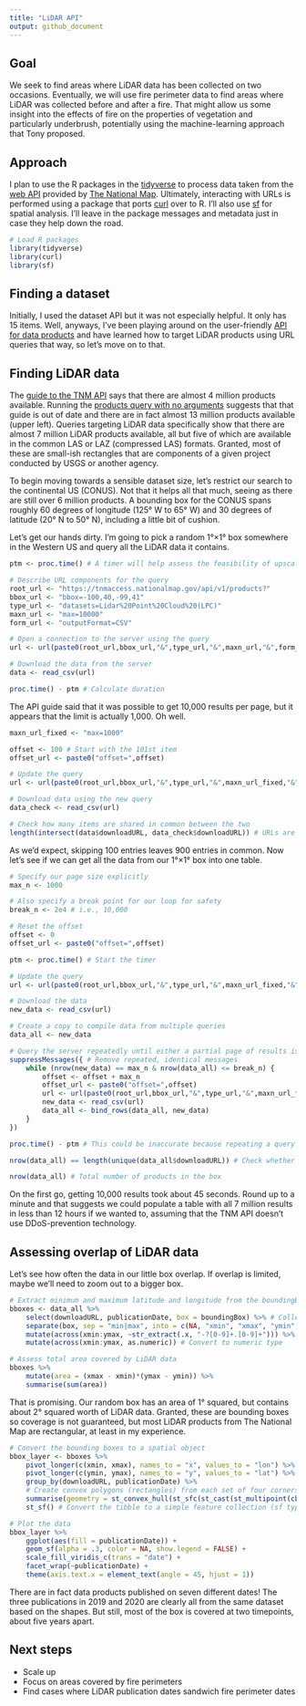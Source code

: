 ```yaml
---
title: "LiDAR API"
output: github_document
---
```


## Goal

We seek to find areas where LiDAR data has been collected on two occasions. Eventually, we will use fire perimeter data to find areas where LiDAR was collected before and after a fire. That might allow us some insight into the effects of fire on the properties of vegetation and particularly underbrush, potentially using the machine-learning approach that Tony proposed.

## Approach

I plan to use the R packages in the [tidyverse](https://www.tidyverse.org) to process data taken from the [web API](https://apps.nationalmap.gov/tnmaccess/#/) provided by [The National Map](https://apps.nationalmap.gov/lidar-explorer/#/). Ultimately, interacting with URLs is performed using a package that ports [curl](https://curl.se/) over to R. I'll also use [sf](https://r-spatial.github.io/sf/#cheatsheet) for spatial analysis. I'll leave in the package messages and metadata just in case they help down the road.

```r

# Load R packages
library(tidyverse)
library(curl)
library(sf)

```

## Finding a dataset

Initially, I used the dataset API but it was not especially helpful. It only has 15 items. Well, anyways, I've been playing around on the user-friendly [API for data products](https://apps.nationalmap.gov/tnmaccess/#/product) and have learned how to target LiDAR products using URL queries that way, so let's move on to that.

## Finding LiDAR data

The [guide to the TNM API](https://apps.nationalmap.gov/help/documents/TNMAccessAPIDocumentation/TNMAccessAPIDocumentation.pdf) says that there are almost 4 million products available. Running the [products query with no arguments](https://tnmaccess.nationalmap.gov/api/v1/products) suggests that that guide is out of date and there are in fact almost 13 million products available (upper left). Queries targeting LiDAR data specifically show that there are almost 7 million LiDAR products available, all but five of which are available in the common LAS or LAZ (compressed LAS) formats. Granted, most of these are small-ish rectangles that are components of a given project conducted by USGS or another agency.

To begin moving towards a sensible dataset size, let's restrict our search to the continental US (CONUS). Not that it helps all that much, seeing as there are still over 6 million products. A bounding box for the CONUS spans roughly 60 degrees of longitude (125&deg; W to 65&deg; W) and 30 degrees of latitude (20&deg; N to 50&deg; N), including a little bit of cushion.

Let's get our hands dirty. I'm going to pick a random 1&deg;&times;1&deg; box somewhere in the Western US and query all the LiDAR data it contains.

```r

ptm <- proc.time() # A timer will help assess the feasibility of upscaling

# Describe URL components for the query
root_url <- "https://tnmaccess.nationalmap.gov/api/v1/products?"
bbox_url <- "bbox=-100,40,-99,41"
type_url <- "datasets=Lidar%20Point%20Cloud%20(LPC)"
maxn_url <- "max=10000"
form_url <- "outputFormat=CSV"

# Open a connection to the server using the query
url <- url(paste0(root_url,bbox_url,"&",type_url,"&",maxn_url,"&",form_url))

# Download the data from the server
data <- read_csv(url)

proc.time() - ptm # Calculate duration

```

The API guide said that it was possible to get 10,000 results per page, but it appears that the limit is actually 1,000. Oh well.

```r

maxn_url_fixed <- "max=1000"

offset <- 100 # Start with the 101st item
offset_url <- paste0("offset=",offset)

# Update the query
url <- url(paste0(root_url,bbox_url,"&",type_url,"&",maxn_url_fixed,"&",offset_url,"&",form_url))

# Download data using the new query
data_check <- read_csv(url)

# Check how many items are shared in common between the two
length(intersect(data$downloadURL, data_check$downloadURL)) # URLs are unique identifiers

```

As we'd expect, skipping 100 entries leaves 900 entries in common. Now let's see if we can get all the data from our 1&deg;&times;1&deg; box into one table.

```r

# Specify our page size explicitly
max_n <- 1000

# Also specify a break point for our loop for safety
break_n <- 2e4 # i.e., 10,000

# Reset the offset
offset <- 0
offset_url <- paste0("offset=",offset)

ptm <- proc.time() # Start the timer

# Update the query
url <- url(paste0(root_url,bbox_url,"&",type_url,"&",maxn_url_fixed,"&",offset_url,"&",form_url))

# Download the data
new_data <- read_csv(url)

# Create a copy to compile data from multiple queries
data_all <- new_data

# Query the server repeatedly until either a partial page of results is returned or the break point is reached
suppressMessages({ # Remove repeated, identical messages
    while (nrow(new_data) == max_n & nrow(data_all) <= break_n) {
        offset <- offset + max_n
        offset_url <- paste0("offset=",offset)
        url <- url(paste0(root_url,bbox_url,"&",type_url,"&",maxn_url_fixed,"&",offset_url,"&",form_url))
        new_data <- read_csv(url)
        data_all <- bind_rows(data_all, new_data)
    }
})

proc.time() - ptm # This could be inaccurate because repeating a query yields results much faster

nrow(data_all) == length(unique(data_all$downloadURL)) # Check whether all results are unique

nrow(data_all) # Total number of products in the box

```

On the first go, getting 10,000 results took about 45 seconds. Round up to a minute and that suggests we could populate a table with all 7 million results in less than 12 hours if we wanted to, assuming that the TNM API doesn't use DDoS-prevention technology.

## Assessing overlap of LiDAR data

Let's see how often the data in our little box overlap. If overlap is limited, maybe we'll need to zoom out to a bigger box.

```r

# Extract minimum and maximum latitude and longitude from the boundingBox variable
bboxes <- data_all %>%
    select(downloadURL, publicationDate, box = boundingBox) %>% # Collection date does not appear to be available
    separate(box, sep = "min|max", into = c(NA, "xmin", "xmax", "ymin", "ymax")) %>% # Split bounding-box column
    mutate(across(xmin:ymax, ~str_extract(.x, "-?[0-9]+.[0-9]+"))) %>% # Extract numbers
    mutate(across(xmin:ymax, as.numeric)) # Convert to numeric type

# Assess total area covered by LiDAR data
bboxes %>%
    mutate(area = (xmax - xmin)*(ymax - ymin)) %>%
    summarise(sum(area))

```

That is promising. Our random box has an area of 1&deg; squared, but contains about 2&deg; squared worth of LiDAR data. Granted, these are bounding boxes so coverage is not guaranteed, but most LiDAR products from The National Map are rectangular, at least in my experience.

```r

# Convert the bounding boxes to a spatial object
bbox_layer <- bboxes %>%
    pivot_longer(c(xmin, xmax), names_to = "x", values_to = "lon") %>% # This and the next command
    pivot_longer(c(ymin, ymax), names_to = "y", values_to = "lat") %>% # create rows for each corner
    group_by(downloadURL, publicationDate) %>%
    # Create convex polygons (rectangles) from each set of four corners
    summarise(geometry = st_convex_hull(st_sfc(st_cast(st_multipoint(cbind(lon, lat)), 'POLYGON')))) %>% 
    st_sf() # Convert the tibble to a simple feature collection (sf type)

# Plot the data
bbox_layer %>%
    ggplot(aes(fill = publicationDate)) +
    geom_sf(alpha = .3, color = NA, show.legend = FALSE) +
    scale_fill_viridis_c(trans = "date") +
    facet_wrap(~publicationDate) +
    theme(axis.text.x = element_text(angle = 45, hjust = 1))

```

There are in fact data products published on seven different dates! The three publications in 2019 and 2020 are clearly all from the same dataset based on the shapes. But still, most of the box is covered at two timepoints, about five years apart.

## Next steps

- Scale up
- Focus on areas covered by fire perimeters
- Find cases where LiDAR publication dates sandwich fire perimeter dates
